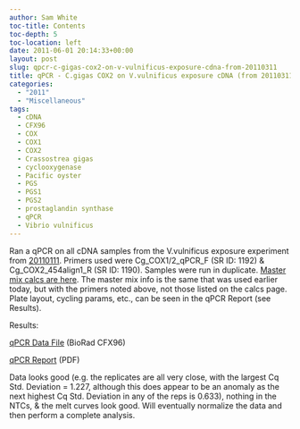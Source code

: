 ```yaml
---
author: Sam White
toc-title: Contents
toc-depth: 5
toc-location: left
date: 2011-06-01 20:14:33+00:00
layout: post
slug: qpcr-c-gigas-cox2-on-v-vulnificus-exposure-cdna-from-20110311
title: qPCR - C.gigas COX2 on V.vulnificus exposure cDNA (from 20110311)
categories:
  - "2011"
  - "Miscellaneous"
tags:
  - cDNA
  - CFX96
  - COX
  - COX1
  - COX2
  - Crassostrea gigas
  - cyclooxygenase
  - Pacific oyster
  - PGS
  - PGS1
  - PGS2
  - prostaglandin synthase
  - qPCR
  - Vibrio vulnificus
---
```


Ran a qPCR on all cDNA samples from the V.vulnificus exposure experiment from [20110111](/Sam%27s+Working+Notebook+Jan+2011+-+March+2011#sjw20110111). Primers used were Cg_COX1/2_qPCR_F (SR ID: 1192) & Cg_COX2_454align1_R (SR ID: 1190). Samples were run in duplicate. [Master mix calcs are here](https://eagle.fish.washington.edu/Arabidopsis/Notebook%20Workup%20Files/20110601-01.jpg). The master mix info is the same that was used earlier today, but with the primers noted above, not those listed on the calcs page. Plate layout, cycling params, etc., can be seen in the qPCR Report (see Results).

Results:

[qPCR Data File](https://eagle.fish.washington.edu/Arabidopsis/qPCR/CFX96/Roberts%20Lab_2011-06-01%2017-33-56_CC009827.pcrd) (BioRad CFX96)

[qPCR Report](https://eagle.fish.washington.edu/Arabidopsis/qPCR/CFX96/Roberts%20Lab_2011-06-01%2017-33-56_CC009827.pdf) (PDF)

Data looks good (e.g. the replicates are all very close, with the largest Cq Std. Deviation = 1.227, although this does appear to be an anomaly as the next highest Cq Std. Deviation in any of the reps is 0.633), nothing in the NTCs, & the melt curves look good. Will eventually normalize the data and then perform a complete analysis.
